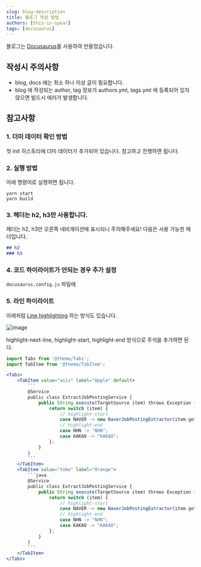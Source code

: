 ```yaml
---
slug: blog-description
title: 블로그 작성 방법
authors: [this-is-spear]
tags: [docusaurus]
---
```


블로그는 [Docusaurus](https://docusaurus.io/)를 사용하여 만들었습니다.

## 작성시 주의사항

- blog, docs 에는 최소 하나 이상 글이 필요합니다.
- blog 에 작성되는 author, tag 정보가 authors.yml, tags.yml 에 등록되어 있지 않으면 빌드시 에러가 발생합니다.

## 참고사항

### 1. 더미 데이터 확인 방법

첫 init 히스토리에 더미 데이터가 추가되어 있습니다. 참고하고 진행하면 됩니다.

### 2. 실행 방법

아래 명령어로 실행하면 됩니다.

```shell
yarn start
yarn build
```

### 3. 헤더는 h2, h3만 사용합니다.

헤더는 h2, h3만 오른쪽 네비게이션에 표시되니 주의해주세요!
다음은 사용 가능한 헤더입니다.

```markdown
## h2
### h3
```

### 4. 코드 하이라이트가 안되는 경우 추가 설정

`docusaurus.config.js` 파일에 


### 5. 라인 하이라이트

아래처럼 [Line highlighting](https://docusaurus.io/docs/markdown-features/code-blocks#line-highlighting) 하는 방식도 있습니다.

![image](./img/2024-01-17-blog-description-01.png)

highlight-next-line, highlight-start, highlight-end 방식으로 주석을 추가하면 된다.

```jsx
import Tabs from '@theme/Tabs';
import TabItem from '@theme/TabItem';

<Tabs>
    <TabItem value="asis" label="Apple" default>
        ```
        @Service
        public class ExtractJobPostingService {
            public String execute(TargetSource item) throws Exception {
                return switch (item) {
                    // highlight-start
                    case NAVER -> new NaverJobPostingExtractor(item.getUrl()).extract();
                    // highlight-end
                    case NHN -> "NHN";
                    case KAKAO -> "KAKAO";
                };
            }
        }
        ```
    </TabItem>
    <TabItem value="tobe" label="Orange">
        ```java
        @Service
        public class ExtractJobPostingService {
            public String execute(TargetSource item) throws Exception {
                return switch (item) {
                    // highlight-start
                    case NAVER -> new NaverJobPostingExtractor(item.getUrl()).extract();
                    // highlight-end
                    case NHN -> "NHN";
                    case KAKAO -> "KAKAO";
                };
            }
        }
        ```
    </TabItem>
</Tabs>
```
